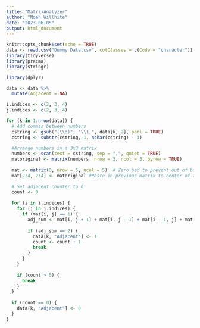 ---
title: "MatrixAnalyzer"
author: "Noah Willhite"
date: "2023-06-05"
output: html_document
---

```{r setup, include=FALSE}
knitr::opts_chunk$set(echo = TRUE)
data <- read.csv("Dummy Data.csv", colClasses = c(Code = "character"))
library(tidyverse)
library(pracma)
library(stringr)
```

```{r}
library(dplyr)

data <- data %>%
  mutate(Adjacent = NA)

i.indices <- c(2, 3, 4)
j.indices <- c(2, 3, 4)

for (k in 1:nrow(data)) {
  # Add commas between numbers
  cstring <- gsub("(\\d)", "\\1,", data[k, 2], perl = TRUE)
  cstring <- substr(cstring, 1, nchar(cstring) - 1)

  #Arrange numbers in a 3x3 matrix
  numbers <- scan(text = cstring, sep = ",", quiet = TRUE)
  matoriginal <- matrix(numbers, nrow = 3, ncol = 3, byrow = TRUE)
  
  mat <- matrix(0, nrow = 5, ncol = 5)  # Zero pad to prevent out of bounds indices
  mat[2:4, 2:4] <- matoriginal #Paste in previous matrix to center of zero matrix

  # Set adjacent counter to 0
  count <- 0
  
  for (i in i.indices) {
    for (j in j.indices) {
      if (mat[i, j] == 1) {
        adj_sum <- mat[i, j + 1] + mat[i, j - 1] + mat[i - 1, j] + mat[i + 1, j] 
        
        if (adj_sum == 2) {
          data[k, "Adjacent"] <- 1
          count <- count + 1
          break
        }
      }
    }
    
    if (count > 0) {
      break
    }
  }
  
  if (count == 0) {
    data[k, "Adjacent"] <- 0
  }
}

```
